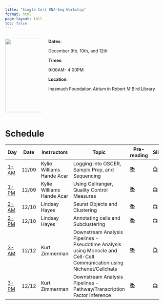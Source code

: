 ```yaml
---
title: "Single Cell RNA-Seq Workshop"
format: html
page-layout: full
toc: false
---
```


::::{.columns}
:::{.column width="25%"}
![](images/details/room.png){width="240" .rounded-image}
:::
:::{.column width="75%"}
**Dates**: 

December 9th, 10th, and 12th

**Times**: 

9:00AM- 4:00PM

**Location**: 

Inasmuch Foundation Atrium in Robert M Bird Library
:::
::::


# Schedule 

```{=html}
<table style="width:100%; margin">
  <colgroup>
       <col span="1" style="width: 10%;">
       <col span="1" style="width: 10%;">
       <col span="1" style="width: 25%;">
       <col span="1" style="width: 35%;">
       <col span="1" style="width: 15%;">
       <col span="1" style="width: 5%;">
  </colgroup>
  <thead>
  <tr>
    <th><b>Day</b></th>
    <th><b>Date</b></th>
    <th><b>Instructors</b></th>
    <th><b>Topic</b></th>
    <th><b>Pre-reading</b></th>
    <th><b>Slides</b></th>
    </tr>
  </thead>
  <tbody>
    <tr>
    <td><a href=https://eleanacab.github.io/scRNAseq-wshp/days-content/day-1-am.html>1-AM</a></td>
    <td>12/09</td>
    <td>Kylie Williams<br>Hande Acar</td>
    <td>Logging into OSCER, Sample Prep, and Sequencing</td>
    <td><a href="https://eleanacab.github.io/scRNAseq-wshp/pre-readings/day-1-pre-reading.html">📚</a></td>
    <td><a href="LINK">📺</a></td>
    </tr>
    <tr>
    <td><a href=https://eleanacab.github.io/scRNAseq-wshp/days-content/day-1-pm.html>1-PM</a></td>
    <td>12/09</td>
    <td>Kylie Williams<br>Hande Acar</td>
    <td>Using Cellranger, Quality Control Measures</td>
    <td><a href="https://eleanacab.github.io/scRNAseq-wshp/pre-readings/day-1-pre-reading.html">📚</a></td>
    <td><a href="LINK">📺</a></td>
    </tr>
    <tr>
    <td><a href=https://eleanacab.github.io/scRNAseq-wshp/days-content/day-2-am.html>2-AM</a></td>
    <td>12/10</td>
    <td>Lindsay Hayes</td>
    <td>Seurat Objects and Clustering</td>
    <td><a href="https://eleanacab.github.io/scRNAseq-wshp/pre-readings/day-2-pre-reading.html">📚</a></td>
    <td><a href="LINK">📺</a></td>
    </tr>
    <tr>
    <td><a href=https://eleanacab.github.io/scRNAseq-wshp/days-content/day-2-pm.html>2-PM</a></td>
    <td>12/10</td>
    <td>Lindsay Hayes</td>
    <td>Annotating cells and Subclustering</td>
    <td><a href="https://eleanacab.github.io/scRNAseq-wshp/pre-readings/day-2-pre-reading.html">📚</a></td>
    <td><a href="LINK">📺</a></td>
    </tr>
    <tr>
    <td><a href=https://eleanacab.github.io/scRNAseq-wshp/days-content/day-3-am.html>3-AM</a></td>
    <td>12/12</td>
    <td>Kurt Zimmerman</td>
    <td>Downstream Analysis Pipelines - Pseudotime Analysis using Monocle and Cell-Cell Communication using Nichenet/Cellchats</td>
    <td><a href="https://eleanacab.github.io/scRNAseq-wshp/pre-readings/day-3-pre-reading.html">📚</a></td>
    <td><a href="LINK">📺</a></td>
    </tr>
    <tr>
    <td><a href=https://eleanacab.github.io/scRNAseq-wshp/days-content/day-3-pm.html>3-PM</a></td>
    <td>12/12</td>
    <td>Kurt Zimmerman</td>
    <td>Downstream Analysis Pipelines - Pathway/Transcription Factor Inference</td>
    <td><a href="https://eleanacab.github.io/scRNAseq-wshp/pre-readings/day-3-pre-reading.html">📚</a></td>
    <td><a href="LINK">📺</a></td>
    </tr>
  </tbody>
</table>
```


